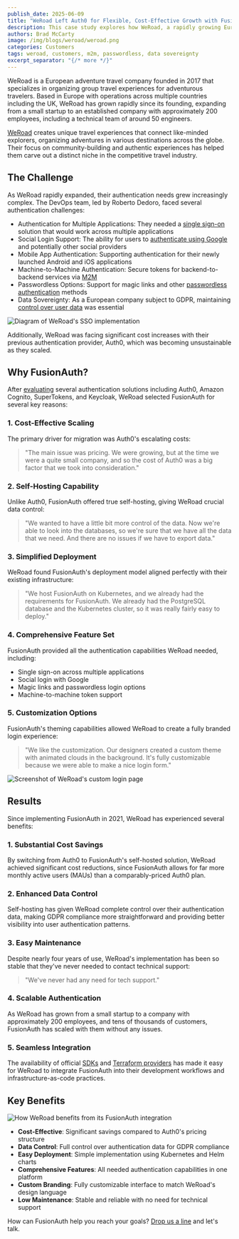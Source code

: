 ```yaml
---
publish_date: 2025-06-09
title: "WeRoad Left Auth0 for Flexible, Cost-Effective Growth with FusionAuth"
description: This case study explores how WeRoad, a rapidly growing European travel company, successfully migrated from an expensive third-party authentication provider to a self-hosted solution that gave them complete control over their user data and authentication infrastructure.
authors: Brad McCarty
image: /img/blogs/weroad/weroad.png
categories: Customers
tags: weroad, customers, m2m, passwordless, data sovereignty
excerpt_separator: "{/* more */}"
---
```


WeRoad is a European adventure travel company founded in 2017 that specializes in organizing group travel experiences for adventurous travelers. Based in Europe with operations across multiple countries including the UK, WeRoad has grown rapidly since its founding, expanding from a small startup to an established company with approximately 200 employees, including a technical team of around 50 engineers.

[WeRoad](https://www.weroad.com/) creates unique travel experiences that connect like-minded explorers, organizing adventures in various destinations across the globe. Their focus on community-building and authentic experiences has helped them carve out a distinct niche in the competitive travel industry.

## The Challenge

As WeRoad rapidly expanded, their authentication needs grew increasingly complex. The DevOps team, led by Roberto Dedoro, faced several authentication challenges:

- Authentication for Multiple Applications: They needed a [single sign-on](/sso) solution that would work across multiple applications
- Social Login Support: The ability for users to [authenticate using Google](/glossary/social-sign-on-social-login) and potentially other social providers
- Mobile App Authentication: Supporting authentication for their newly launched Android and iOS applications
- Machine-to-Machine Authentication: Secure tokens for backend-to-backend services via [M2M](/feature/machine-to-machine)
- Passwordless Options: Support for magic links and other [passwordless authentication](/passwordless) methods
- Data Sovereignty: As a European company subject to GDPR, maintaining [control over user data](/platform/self-hosting) was essential

![Diagram of WeRoad's SSO implementation](/img/blogs/weroad/weroad-sso-diagram.png)

Additionally, WeRoad was facing significant cost increases with their previous authentication provider, Auth0, which was becoming unsustainable as they scaled.

## Why FusionAuth?

After [evaluating](/compare-fusionauth) several authentication solutions including Auth0, Amazon Cognito, SuperTokens, and Keycloak, WeRoad selected FusionAuth for several key reasons:

### 1. Cost-Effective Scaling

The primary driver for migration was Auth0's escalating costs:

> "The main issue was pricing. We were growing, but at the time we were a quite small company, and so the cost of Auth0 was a big factor that we took into consideration."

### 2. Self-Hosting Capability

Unlike Auth0, FusionAuth offered true self-hosting, giving WeRoad crucial data control:

> "We wanted to have a little bit more control of the data. Now we're able to look into the databases, so we're sure that we have all the data that we need. And there are no issues if we have to export data."

### 3. Simplified Deployment

WeRoad found FusionAuth's deployment model aligned perfectly with their existing infrastructure:

> "We host FusionAuth on Kubernetes, and we already had the requirements for FusionAuth. We already had the PostgreSQL database and the Kubernetes cluster, so it was really fairly easy to deploy."

### 4. Comprehensive Feature Set

FusionAuth provided all the authentication capabilities WeRoad needed, including:

- Single sign-on across multiple applications
- Social login with Google
- Magic links and passwordless login options
- Machine-to-machine token support

### 5. Customization Options

FusionAuth's theming capabilities allowed WeRoad to create a fully branded login experience:

> "We like the customization. Our designers created a custom theme with animated clouds in the background. It's fully customizable because we were able to make a nice login form."

![Screenshot of WeRoad's custom login page](/img/blogs/weroad/weroad-login.png)

## Results

Since implementing FusionAuth in 2021, WeRoad has experienced several benefits:

### 1. Substantial Cost Savings

By switching from Auth0 to FusionAuth's self-hosted solution, WeRoad achieved significant cost reductions, since FusionAuth allows for far more monthly active users (MAUs) than a comparably-priced Auth0 plan.

### 2. Enhanced Data Control

Self-hosting has given WeRoad complete control over their authentication data, making GDPR compliance more straightforward and providing better visibility into user authentication patterns.

### 3. Easy Maintenance

Despite nearly four years of use, WeRoad's implementation has been so stable that they've never needed to contact technical support:

> "We've never had any need for tech support."

### 4. Scalable Authentication

As WeRoad has grown from a small startup to a company with approximately 200 employees, and tens of thousands of customers, FusionAuth has scaled with them without any issues.

### 5. Seamless Integration

The availability of official [SDKs](/docs/sdks/) and [Terraform providers](https://registry.terraform.io/providers/fusionauth/fusionauth/latest) has made it easy for WeRoad to integrate FusionAuth into their development workflows and infrastructure-as-code practices.

## Key Benefits

![How WeRoad benefits from its FusionAuth integration](/img/blogs/weroad/weroad-benefits-fusionauth.png)

- **Cost-Effective**: Significant savings compared to Auth0's pricing structure
- **Data Control**: Full control over authentication data for GDPR compliance
- **Easy Deployment**: Simple implementation using Kubernetes and Helm charts
- **Comprehensive Features**: All needed authentication capabilities in one platform
- **Custom Branding**: Fully customizable interface to match WeRoad's design language
- **Low Maintenance**: Stable and reliable with no need for technical support

How can FusionAuth help you reach your goals? [Drop us a line](/contact) and let's talk. 
